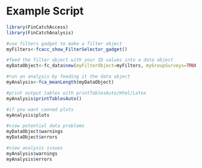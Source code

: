 # Example Script

``` r
library(FinCatchAccess)
library(FinCatchAnalysis)

#use filters gadget to make a filter object
myFilters<-fcacc_show_FilterSelector_gadget()

#feed the filter object with your ID values into a data object
myDataObject<-fc_data$new(myFilterObject=myFilters, myGroupSurveys=TRUE)

#run an analysis by feeding it the data object
myAnalysis<-fca_meanLength(myDataObject)

#print output tables with printTablesAuto/Html/Latex
myAnalysis$printTablesAuto()

#if you want canned plots
myAnalysis$plots

#view potential data problems
myDataObject$warnings
myDataObject$errors

#view analysis issues
myAnalysis$warnings
myAnalysis$errors
```
